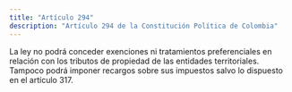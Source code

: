 ```yaml
---
title: "Artículo 294"
description: "Artículo 294 de la Constitución Política de Colombia"
---
```


La ley no podrá conceder exenciones ni tratamientos preferenciales en relación con los tributos de propiedad de las entidades territoriales. Tampoco podrá imponer recargos sobre sus impuestos salvo lo dispuesto en el artículo 317.
